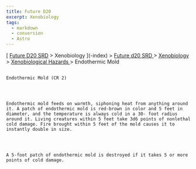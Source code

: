 ```yaml
---
title: Future D20
excerpt: Xenobiology
tags:
  - markdown
  - conversion
  - Astro
---
```







[
[Future D20 SRD]( / ) > Xenobiology
     ](-index)
     >
     [
      Future d20 SRD
     ](future-d20-srd-index)
     >
     [
      Xenobiology
     ](future-d20-srd-xenobiology-index)
     >
     [
      Xenobiological Hazards
     ](future-d20-srd-xenobiology-xenobiological-hazards-index)
     > Endothermic Mold
    




## 
    Endothermic Mold (CR 2)
   



    Endothermic mold feeds on warmth, siphoning heat from anything around it. A patch of endothermic mold is red-brown in color and 5 feet in diameter, and the temperature is always cold in a 30- foot radius around it. Living creatures within 5 feet take 3d6 points of nonlethal cold damage. Fire brought within 5 feet of the mold causes it to instantly double in size.
   



    A 5-foot patch of endothermic mold is destroyed if it takes 5 or more points of cold damage.
   





